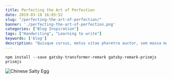 ```yaml
---
title: Perfecting the Art of Perfection
date: 2019-03-18 16:03:52
slug: "/perfecting-the-art-of-perfection/"
banner: './perfecting-the-art-of-perfection.png'
categories: ["Blog Inspiration"]
tags: ["Handwriting", "Learning to write"]
keywords: ['blog']
description: "Quisque cursus, metus vitae pharetra auctor, sem massa mattis sem, at interdum magna augue eget diam. Vestibulum ante ipsum primis in faucibus orci luctus et ultrices posuere cubilia Curae; Morbi lacinia molestie dui. Praesent blandit dolor. Sed non quam. In vel mi sit amet augue congue elementum."
---
```


`npm install --save gatsby-transformer-remark gatsby-remark-prismjs prismjs`

![Chinese Salty Egg](salty_egg.jpg)
